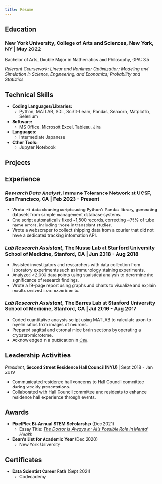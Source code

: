 ---
title: Resume
---
## Education
### **New York University, College of Arts and Sciences**, New York, NY | May 2022
Bachelor of Arts, Double Major in Mathematics and Philosophy, GPA: 3.5

*Relevant Coursework: Linear and Nonlinear Optimization; Modeling and Simulation in Science, Engineering, and Economics; Probability and Statistics*

## Technical Skills
* **Coding Languages/Libraries:**
    + Python, MATLAB, SQL, Scikit-Learn, Pandas, Seaborn, Matplotlib, Selenium
* **Software:**
    + MS Office, Microsoft Excel, Tableau, Jira
* **Languages:**
    + Intermediate Japanese
* **Other Tools:**
    + Jupyter Notebook

## Projects

## Experience
### *Research Data Analyst*, **Immune Tolerance Network at UCSF**, San Francisco, CA | Feb 2023 - Present
* Wrote >5 data cleaning scripts using Python’s Pandas library, generating datasets from sample management database systems. 
* One script automatically fixed ~1,500 records, correcting ~75% of tube name errors, including those in transplant studies. 
* Wrote a webscraper to collect shipping data from a courier that did not have a dedicated tracking information API.

### *Lab Research Assistant*, **The Nusse Lab at Stanford University School of Medicine**, Stanford, CA | Jun 2018 - Aug 2018
* Assisted investigators and researchers with data collection from laboratory experiments such as immunology staining experiments.
* Analyzed >2,000 data points using statistical analysis to determine the significance of research findings.
* Wrote a 19-page report using graphs and charts to visualize and explain results derived from experiments.

### *Lab Research Assistant*, **The Barres Lab at Stanford University School of Medicine**, Stanford, CA | Jul 2016 - Aug 2017
* Coded quantitative analysis script using MATLAB to calculate axon-to-myelin ratios from images of neurons. 
* Prepared sagittal and coronal mice brain sections by operating a cryostat-microtome.
* Acknowledged in a publication in [*Cell*](https://www.sciencedirect.com/science/article/pii/S0092867419309134#ack0010). 

## Leadership Activities
*President*, **Second Street Residence Hall Council (NYU)** | Sept 2018 - Jan 2019

* Communicated residence hall concerns to Hall Council committee during weekly presentations.
* Collaborated with Hall Council committee and residents to enhance residence hall experience through events.

## Awards
* **PixelPlex Bi-Annual STEM Scholarship** (Dec 2021)
    + Essay Title: [*The Doctor is Always In: AI’s Possible Role in Mental Health*](https://pixelplex.io/scholarship/winners/essays/ai-powered-app-for-mental-health/)

* **Dean's List for Academic Year** (Dec 2020)
    + New York University

## Certificates
* **Data Scientist Career Path** (Sept 2021)
    + Codecademy